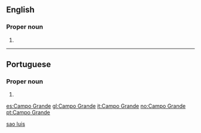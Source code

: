 ==English==

===Proper noun===
{{en-proper noun}}

# {{place:Campo Grande, MS, BR|en}}

[[Category:English terms spelled with Í|sao luis]]

----

==Portuguese==

===Proper noun===
{{pt-proper noun|head=[[campo|Campo]] [[grande|Grande]]}}

# {{place:Campo Grande, MS, BR|pt|Campo Grande}}

[[es:Campo Grande]]
[[gl:Campo Grande]]
[[it:Campo Grande]]
[[no:Campo Grande]]
[[pt:Campo Grande]]